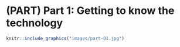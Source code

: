 # (PART) Part 1: Getting to know the technology {-}

```r
knitr::include_graphics("images/part-01.jpg")
```

